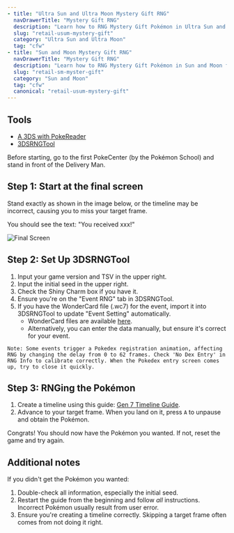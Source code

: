 ```yaml
---
- title: "Ultra Sun and Ultra Moon Mystery Gift RNG"
  navDrawerTitle: "Mystery Gift RNG"
  description: "Learn how to RNG Mystery Gift Pokémon in Ultra Sun and Ultra Moon for perfect IVs."
  slug: "retail-usum-mystery-gift"
  category: "Ultra Sun and Ultra Moon"
  tag: "cfw"
- title: "Sun and Moon Mystery Gift RNG"
  navDrawerTitle: "Mystery Gift RNG"
  description: "Learn how to RNG Mystery Gift Pokémon in Sun and Moon for perfect IVs."
  slug: "retail-sm-myster-gift"
  category: "Sun and Moon"
  tag: "cfw"
  canonical: "retail-usum-mystery-gift"
---
```


## Tools

- [A 3DS with PokeReader](/install-pokereader)
- [3DSRNGTool](https://github.com/wwwwwwzx/3DSRNGTool/releases)

Before starting, go to the first PokeCenter (by the Pokémon School) and stand in front of the Delivery Man.

## Step 1: Start at the final screen

Stand exactly as shown in the image below, or the timeline may be incorrect, causing you to miss your target frame.

You should see the text: "You received xxx!"

![Final Screen](/images/UltraSun-UltraMoon/Mystery-Gift/Final-Screen.png)

## Step 2: Set Up 3DSRNGTool

1. Input your game version and TSV in the upper right.
2. Input the initial seed in the upper right.
3. Check the Shiny Charm box if you have it.
4. Ensure you're on the "Event RNG" tab in 3DSRNGTool.
5. If you have the WonderCard file (.wc7) for the event, import it into 3DSRNGTool to update "Event Setting" automatically.
   - WonderCard files are available [here](https://github.com/projectpokemon/EventsGallery).
   - Alternatively, you can enter the data manually, but ensure it's correct for your event.

```
Note: Some events trigger a Pokedex registration animation, affecting RNG by changing the delay from 0 to 62 frames. Check 'No Dex Entry' in RNG Info to calibrate correctly. When the Pokedex entry screen comes up, try to close it quickly.
```

## Step 3: RNGing the Pokémon

1. Create a timeline using this guide: [Gen 7 Timeline Guide](/retail-usum-timeline).
2. Advance to your target frame. When you land on it, press `A` to unpause and obtain the Pokémon.

Congrats! You should now have the Pokémon you wanted. If not, reset the game and try again.

## Additional notes

If you didn't get the Pokémon you wanted:

1. Double-check all information, especially the initial seed.
2. Restart the guide from the beginning and follow _all_ instructions. Incorrect Pokémon usually result from user error.
3. Ensure you're creating a timeline correctly. Skipping a target frame often comes from not doing it right.
